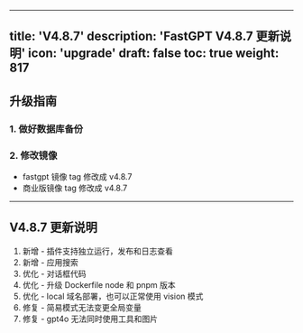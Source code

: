 ---
title: 'V4.8.7'
description: 'FastGPT V4.8.7 更新说明'
icon: 'upgrade'
draft: false
toc: true
weight: 817
------
## 升级指南

### 1. 做好数据库备份

### 2. 修改镜像

- fastgpt 镜像 tag 修改成 v4.8.7
- 商业版镜像 tag 修改成 v4.8.7

-------

## V4.8.7 更新说明

1. 新增 - 插件支持独立运行，发布和日志查看
2. 新增 - 应用搜索
3. 优化 - 对话框代码
4. 优化 - 升级 Dockerfile node 和 pnpm 版本
5. 优化 - local 域名部署，也可以正常使用 vision 模式
6. 修复 - 简易模式无法变更全局变量
7. 修复 - gpt4o 无法同时使用工具和图片
